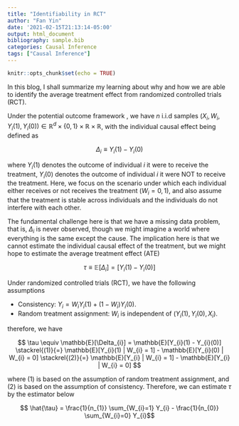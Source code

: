 ```yaml
---
title: "Identifiability in RCT"
author: "Fan Yin"
date: '2021-02-15T21:13:14-05:00'
output: html_document
bibliography: sample.bib
categories: Causal Inference
tags: ["Causal Inference"]
---
```


```r
knitr::opts_chunk$set(echo = TRUE)
```
<script src="https://cdnjs.cloudflare.com/ajax/libs/mathjax/2.7.5/MathJax.js?config=TeX-AMS_CHTML.js"></script>

In this blog, I shall summarize my learning about why and how we are able to identify the average treatment effect from randomized controlled trials (RCT). 

Under the potential outcome framework \citep{rubin1974estimating}, we have $n$ i.i.d samples $(X_{i}, W_{i}, Y_{i}(1), Y_{i}(0)) \in \mathbb{R}^{d} \times \{0, 1\} \times \mathbb{R} \times \mathbb{R}$, with the individual causal effect being defined as 

$$ \Delta_{i} \equiv Y_{i}(1) - Y_{i}(0) $$

where $Y_{i}(1)$ denotes the outcome of individual $i$ \emph{if} it were to receive the treatment, $Y_{i}(0)$ denotes the outcome of individual $i$ \emph{if} it were NOT to receive the treatment. Here, we focus on the scenario under which each individual either receives or not receives the treatment ($W_{i} = 0, 1$), and also assume that the treatment is stable across individuals and the individuals do not interfere with each other. 

The fundamental challenge here is that we have a missing data problem, that is, $\Delta_{i}$ is never observed, though we might imagine a \emph{counterfactual} world where everything is the same except the cause. The implication here is that we cannot estimate the individual causal effect of the treatment, but we might hope to estimate the average treatment effect (ATE)

$$ \tau \equiv \mathbb{E}[\Delta_{i}] = \mathbb[Y_{i}(1) - Y_{i}(0)] $$

Under randomized controlled trials (RCT), we have the following assumptions

* Consistency: $Y_{i} = W_{i} Y_{i}(1) + (1 - W_{i}) Y_{i}(0)$.
* Random treatment assignment: $W_{i}$ is independent of $(Y_{i}(1), Y_{i}(0), X_{i})$.

therefore, we have

$$ \tau \equiv \mathbb{E}[\Delta_{i}] = \mathbb{E}[Y_{i}(1) - Y_{i}(0)] \stackrel{(1)}{=} \mathbb{E}[Y_{i}(1) | W_{i} = 1] - \mathbb{E}[Y_{i}(0) | W_{i} = 0] \stackrel{(2)}{=} \mathbb{E}[Y_{i} | W_{i} = 1] - \mathbb{E}[Y_{i} | W_{i} = 0] $$

where (1) is based on the assumption of random treatment assignment, and (2) is based on the assumption of consistency. Therefore, we can estimate $\tau$ by the estimator below

$$ \hat{\tau} = \frac{1}{n_{1}} \sum_{W_{i}=1} Y_{i} -  \frac{1}{n_{0}} \sum_{W_{i}=0} Y_{i}$$



